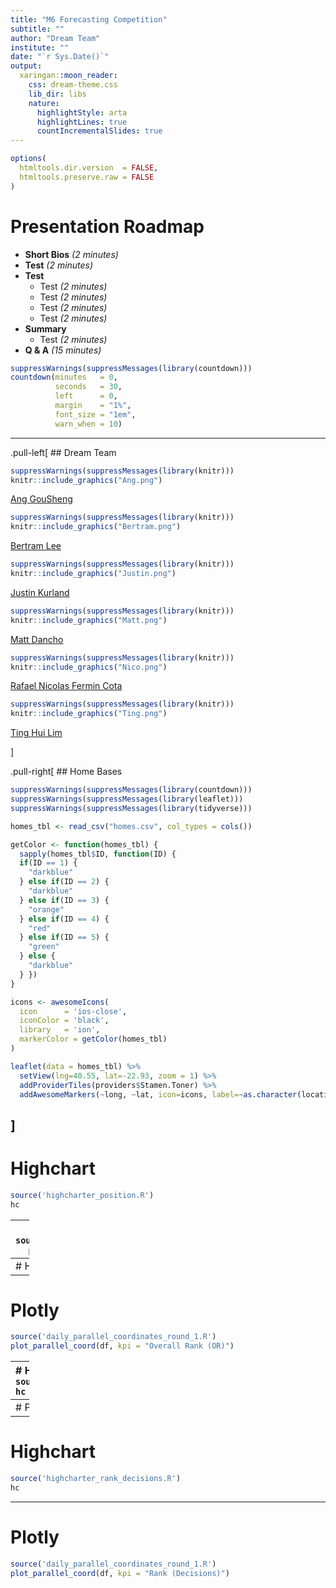 ```yaml
---
title: "M6 Forecasting Competition"
subtitle: ""
author: "Dream Team"
institute: ""
date: "`r Sys.Date()`"
output:
  xaringan::moon_reader:
    css: dream-theme.css
    lib_dir: libs
    nature:
      highlightStyle: arta
      highlightLines: true
      countIncrementalSlides: true
---
```


```r
options(
  htmltools.dir.version  = FALSE,
  htmltools.preserve.raw = FALSE 
)
```

# Presentation Roadmap
- **Short Bios** _(2 minutes)_
- **Test** _(2 minutes)_
- **Test**
  - Test _(2 minutes)_
  - Test _(2 minutes)_
  - Test _(2 minutes)_
  - Test _(2 minutes)_
- **Summary**
  - Test _(2 minutes)_
- **Q & A** _(15 minutes)_

```r
suppressWarnings(suppressMessages(library(countdown)))
countdown(minutes   = 0, 
          seconds   = 30, 
          left      = 0, 
          margin    = "1%", 
          font_size = "1em", 
          warn_when = 10)
```

---

.pull-left[
## Dream Team
```r
suppressWarnings(suppressMessages(library(knitr)))
knitr::include_graphics("Ang.png")

```
[Ang GouSheng](https://www.linkedin.com/in/guosheng-ang/)

```r
suppressWarnings(suppressMessages(library(knitr)))
knitr::include_graphics("Bertram.png")

```
[Bertram Lee](https://www.linkedin.com/in/bertram-lee/)

```r
suppressWarnings(suppressMessages(library(knitr)))
knitr::include_graphics("Justin.png")

```
[Justin Kurland](https://www.linkedin.com/in/jbkurland/)

```r
suppressWarnings(suppressMessages(library(knitr)))
knitr::include_graphics("Matt.png")
```
[Matt Dancho](https://www.linkedin.com/in/mattdancho/)

```r
suppressWarnings(suppressMessages(library(knitr)))
knitr::include_graphics("Nico.png")
```
[Rafael Nicolas Fermin Cota](https://www.linkedin.com/in/rnfc/)

```r
suppressWarnings(suppressMessages(library(knitr)))
knitr::include_graphics("Ting.png")
```
[Ting Hui Lim](https://www.linkedin.com/in/lim-ting-hui/)

]

.pull-right[
## Home Bases
```r
suppressWarnings(suppressMessages(library(countdown)))
suppressWarnings(suppressMessages(library(leaflet)))
suppressWarnings(suppressMessages(library(tidyverse)))

homes_tbl <- read_csv("homes.csv", col_types = cols())

getColor <- function(homes_tbl) {
  sapply(homes_tbl$ID, function(ID) {
  if(ID == 1) {
    "darkblue"
  } else if(ID == 2) {
    "darkblue"
  } else if(ID == 3) {
    "orange"
  } else if(ID == 4) {
    "red" 
  } else if(ID == 5) {
    "green"
  } else {
    "darkblue"
  } })
}

icons <- awesomeIcons(
  icon      = 'ios-close',
  iconColor = 'black',
  library   = 'ion',
  markerColor = getColor(homes_tbl)
)

leaflet(data = homes_tbl) %>% 
  setView(lng=40.55, lat=-22.93, zoom = 1) %>%
  addProviderTiles(providers$Stamen.Toner) %>%
  addAwesomeMarkers(~long, ~lat, icon=icons, label=~as.character(location))

```
]
---
# Highchart
```r
source('highcharter_position.R')
hc
```
---
# Plotly
```r
source('daily_parallel_coordinates_round_1.R')
plot_parallel_coord(df, kpi = "Position")
```
---
# Highchart
```r
source('highcharter_overall_rank.R')
hc
```
---
# Plotly
```r
source('daily_parallel_coordinates_round_1.R')
plot_parallel_coord(df, kpi = "Overall Rank (OR)")
```
---
# Highchart
```r
source('highcharter_rank_forecasts.R')
hc
```
---
# Plotly
```r
source('daily_parallel_coordinates_round_1.R')
plot_parallel_coord(df, kpi = "Rank (Forecasts)")
```
---
# Highchart
```r
source('highcharter_rank_decisions.R')
hc
```
---
# Plotly
```r
source('daily_parallel_coordinates_round_1.R')
plot_parallel_coord(df, kpi = "Rank (Decisions)")
```
